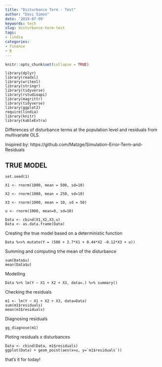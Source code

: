```yaml
---
title: "Disturbance Term - Test"
author: "Davi Simon"
date: '2019-07-09'
keywords: tech
slug: disturbance-term-test
tags: 
- lindia
categories: 
- Finance 
- R
---
```


```r
knitr::opts_chunk$set(collapse = TRUE)
```


```r1
library(dplyr)
library(readxl)
library(writexl)
library(stringr)
library(tidyverse)
library(rstudioapi)
library(magrittr)
library(tidyverse)
library(ggplot2)
require(lindia)
library(knitr)
library(kableExtra)

```


Differences of disturbance terms at the population level and residuals from multivariate OLS. 

Inspired by: 
https://github.com/Matzge/Simulation-Error-Term-and-Residuals


## TRUE MODEL

```r2

set.seed(1)

X1 <- rnorm(1000, mean = 500, sd=10)

X2 <- rnorm(1000, mean = 250, sd=10)

X3 <- rnorm(1000, mean = 10, sd = 50)

u <- rnorm(1000, mean=0, sd=10)

Data <- cbind(X1,X2,X3,u)
Data <- as.data.frame(Data)

```



Creating the true model based on a deterministic function
```r3
Data %<>% mutate(Y = (500 + 2.7*X1 + 0.44*X2 -0.12*X3 + u))
```


Summing and computing trhe mean of the disturbance
```r4

sum(Data$u)
mean(Data$u)
```



Modelling
```r5
Data %>% lm(Y ~ X1 + X2 + X3, data=.) %>% summary()
```

Checking the residuals
```r6
m1 <- lm(Y ~ X1 + X2 + X3, data=Data)
sum(m1$residuals)
mean(m1$residuals)
```


Diagnosing residuals
```r7
gg_diagnose(m1)
```


Ploting residuals x disturbances
```r8
Data <- cbind(Data, m1$residuals)
ggplot(Data) + geom_point(aes(x=u, y=`m1$residuals`))

```



that's it for today!